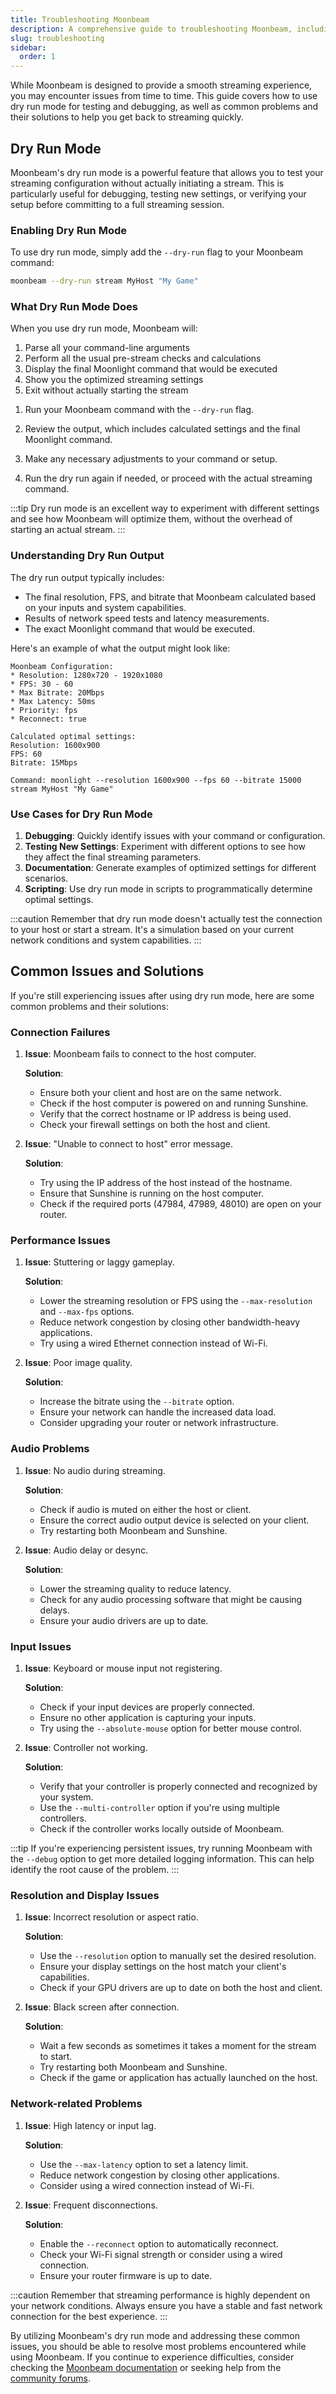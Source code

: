 ```yaml
---
title: Troubleshooting Moonbeam
description: A comprehensive guide to troubleshooting Moonbeam, including using dry run mode and resolving common issues
slug: troubleshooting
sidebar:
  order: 1
---
```



While Moonbeam is designed to provide a smooth streaming experience, you may encounter issues from time to time. This guide covers how to use dry run mode for testing and debugging, as well as common problems and their solutions to help you get back to streaming quickly.

## Dry Run Mode

Moonbeam's dry run mode is a powerful feature that allows you to test your streaming configuration without actually initiating a stream. This is particularly useful for debugging, testing new settings, or verifying your setup before committing to a full streaming session.

### Enabling Dry Run Mode

To use dry run mode, simply add the `--dry-run` flag to your Moonbeam command:

```bash
moonbeam --dry-run stream MyHost "My Game"
```

### What Dry Run Mode Does

When you use dry run mode, Moonbeam will:

1. Parse all your command-line arguments
2. Perform all the usual pre-stream checks and calculations
3. Display the final Moonlight command that would be executed
4. Show you the optimized streaming settings
5. Exit without actually starting the stream

<Steps>

1. Run your Moonbeam command with the `--dry-run` flag.

2. Review the output, which includes calculated settings and the final Moonlight command.

3. Make any necessary adjustments to your command or setup.

4. Run the dry run again if needed, or proceed with the actual streaming command.

</Steps>

:::tip
Dry run mode is an excellent way to experiment with different settings and see how Moonbeam will optimize them, without the overhead of starting an actual stream.
:::

### Understanding Dry Run Output

The dry run output typically includes:

- <Badge text="Resolved Settings" /> The final resolution, FPS, and bitrate that Moonbeam calculated based on your inputs and system capabilities.
- <Badge text="Network Info" variant="note" /> Results of network speed tests and latency measurements.
- <Badge text="Moonlight Command" variant="caution" /> The exact Moonlight command that would be executed.

Here's an example of what the output might look like:

```
Moonbeam Configuration:
* Resolution: 1280x720 - 1920x1080
* FPS: 30 - 60
* Max Bitrate: 20Mbps
* Max Latency: 50ms
* Priority: fps
* Reconnect: true

Calculated optimal settings:
Resolution: 1600x900
FPS: 60
Bitrate: 15Mbps

Command: moonlight --resolution 1600x900 --fps 60 --bitrate 15000 stream MyHost "My Game"
```

### Use Cases for Dry Run Mode

1. **Debugging**: Quickly identify issues with your command or configuration.
2. **Testing New Settings**: Experiment with different options to see how they affect the final streaming parameters.
3. **Documentation**: Generate examples of optimized settings for different scenarios.
4. **Scripting**: Use dry run mode in scripts to programmatically determine optimal settings.

:::caution
Remember that dry run mode doesn't actually test the connection to your host or start a stream. It's a simulation based on your current network conditions and system capabilities.
:::

## Common Issues and Solutions

If you're still experiencing issues after using dry run mode, here are some common problems and their solutions:

### Connection Failures

<Steps>

1. **Issue**: Moonbeam fails to connect to the host computer.

   **Solution**: 
   - Ensure both your client and host are on the same network.
   - Check if the host computer is powered on and running Sunshine.
   - Verify that the correct hostname or IP address is being used.
   - Check your firewall settings on both the host and client.

2. **Issue**: "Unable to connect to host" error message.

   **Solution**:
   - Try using the IP address of the host instead of the hostname.
   - Ensure that Sunshine is running on the host computer.
   - Check if the required ports (47984, 47989, 48010) are open on your router.

</Steps>

### Performance Issues

<Steps>

1. **Issue**: Stuttering or laggy gameplay.

   **Solution**:
   - Lower the streaming resolution or FPS using the `--max-resolution` and `--max-fps` options.
   - Reduce network congestion by closing other bandwidth-heavy applications.
   - Try using a wired Ethernet connection instead of Wi-Fi.

2. **Issue**: Poor image quality.

   **Solution**:
   - Increase the bitrate using the `--bitrate` option.
   - Ensure your network can handle the increased data load.
   - Consider upgrading your router or network infrastructure.

</Steps>

### Audio Problems

<Steps>

1. **Issue**: No audio during streaming.

   **Solution**:
   - Check if audio is muted on either the host or client.
   - Ensure the correct audio output device is selected on your client.
   - Try restarting both Moonbeam and Sunshine.

2. **Issue**: Audio delay or desync.

   **Solution**:
   - Lower the streaming quality to reduce latency.
   - Check for any audio processing software that might be causing delays.
   - Ensure your audio drivers are up to date.

</Steps>

### Input Issues

<Steps>

1. **Issue**: Keyboard or mouse input not registering.

   **Solution**:
   - Check if your input devices are properly connected.
   - Ensure no other application is capturing your inputs.
   - Try using the `--absolute-mouse` option for better mouse control.

2. **Issue**: Controller not working.

   **Solution**:
   - Verify that your controller is properly connected and recognized by your system.
   - Use the `--multi-controller` option if you're using multiple controllers.
   - Check if the controller works locally outside of Moonbeam.

</Steps>

:::tip
If you're experiencing persistent issues, try running Moonbeam with the `--debug` option to get more detailed logging information. This can help identify the root cause of the problem.
:::

### Resolution and Display Issues

<Steps>

1. **Issue**: Incorrect resolution or aspect ratio.

   **Solution**:
   - Use the `--resolution` option to manually set the desired resolution.
   - Ensure your display settings on the host match your client's capabilities.
   - Check if your GPU drivers are up to date on both the host and client.

2. **Issue**: Black screen after connection.

   **Solution**:
   - Wait a few seconds as sometimes it takes a moment for the stream to start.
   - Try restarting both Moonbeam and Sunshine.
   - Check if the game or application has actually launched on the host.

</Steps>

### Network-related Problems

<Steps>

1. **Issue**: High latency or input lag.

   **Solution**:
   - Use the `--max-latency` option to set a latency limit.
   - Reduce network congestion by closing other applications.
   - Consider using a wired connection instead of Wi-Fi.

2. **Issue**: Frequent disconnections.

   **Solution**:
   - Enable the `--reconnect` option to automatically reconnect.
   - Check your Wi-Fi signal strength or consider using a wired connection.
   - Ensure your router firmware is up to date.

</Steps>

:::caution
Remember that streaming performance is highly dependent on your network conditions. Always ensure you have a stable and fast network connection for the best experience.
:::

By utilizing Moonbeam's dry run mode and addressing these common issues, you should be able to resolve most problems encountered while using Moonbeam. If you continue to experience difficulties, consider checking the [Moonbeam documentation](/getting-started/introduction) or seeking help from the [community forums](/reference/Appendices/13-3-glossary-of-terms#getting-support).
